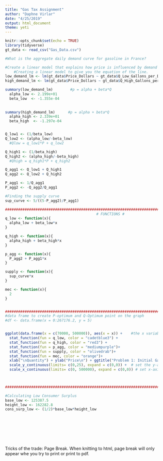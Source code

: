 ```yaml
---
title: "Gas Tax Assignment"
author: "Daphne Virlar"
date: "4/25/2019"
output: html_document
theme: yeti
---
```


```r
knitr::opts_chunk$set(echo = TRUE)
library(tidyverse)
gt_data <- read_csv("Gas_Data.csv")

```


```r
#What is the aggregate daily demand curve for gasoline in France? 

#Create a linear model that explains how price is influenced by demand 
    #Creating a linear model to give you the equation of the line.
low_demand_lm <- lm(gt_data$Price_Dollars ~ gt_data$Q_Low_Gallons_per_Day)
high_demand_lm <- lm(gt_data$Price_Dollars ~ gt_data$Q_High_Gallons_per_Day)

summary(low_demand_lm)        #p = alpha + beta*Q
  alpha_low <- 2.199e+01
  beta_low  <- -1.355e-04
  
  
summary(high_demand_lm)      #p = alpha + beta*Q  
  alpha_high <- 2.339e+01
  beta_high  <- -1.297e-04


Q_low1 <- (1/beta_low)
Q_low2 <- (alpha_low/-beta_low)
  #Qlow = q_low1*P + q_low2

Q_high1 <- (1/beta_high)
Q_high2 <- (alpha_high/-beta_high)
  #Qhigh = q_high1*P + q_high2

Q_agg1 <- Q_low1 + Q_high1
Q_agg2 <- Q_low2 + Q_high2

P_agg1 <- 1/Q_agg1
P_agg2 <- -Q_agg2/Q_agg1

#Finding the supply curve
sup_curve <- 5/((5-P_agg2)/P_agg1)

#####################################################################################################
                                          # FUNCTIONS #
q_low <- function(x){
  alpha_low + beta_low*x
}

q_high <- function(x){
  alpha_high + beta_high*x
}

p_agg <- function(x){
  P_agg2 + P_agg1*x 
}

supply <- function(x){
  sup_curve*x
}

mec <- function(x){
  2
}


#####################################################################################################
#data frame to create P-optimum and Q-Optimum point on the graph
#df <- data.frame(x = 0:267176.2, y = 5)


ggplot(data.frame(x = c(70000, 500000)), aes(x = x)) +    #the x variable just allows for all the large numbers to actually show up on the graph. Otherwise it looks like a  bunch of flat lines.
  stat_function(fun = q_low, color = "cadetblue3") +
  stat_function(fun = q_high, color = "red3") +
  stat_function(fun = p_agg, color = "mediumpurple")+
  stat_function(fun = supply, color = "olivedrab")+
  stat_function(fun = mec, color = "orange")+
  xlab("\nQuantity") + ylab("Price\n") + ggtitle("Problem 1: Initial Gas Tax Set-Up \n") +
  scale_y_continuous(limits= c(0,25), expand = c(0,0)) +  # set the y-axis
  scale_x_continuous(limits= c(0, 500000), expand = c(0,0)) # set x-axis

  

#######################################################################################################

#Calculating Low Consumer Surplus
base_low <- 125387.5
height_low <- 162282.8
cons_surp_low <- (1/2)*base_low*height_low






        

```



Tricks of the trade: Page Break. When knitting to html, page break will only appear whe you try to print or print to pdf. 
<P style="page-break-before: always">

```r

```

